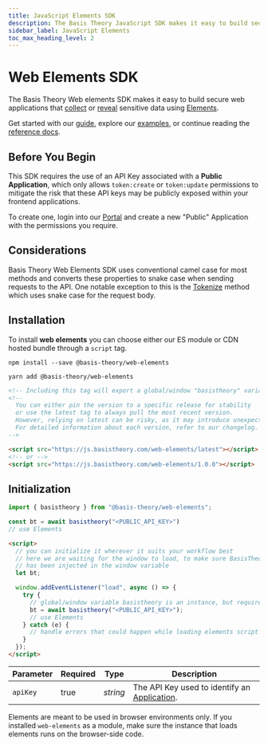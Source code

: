 ```yaml
---
title: JavaScript Elements SDK
description: The Basis Theory JavaScript SDK makes it easy to build secure web applications that collect or reveal sensitive data using Elements. Learn more.
sidebar_label: JavaScript Elements
toc_max_heading_level: 2
---
```




# Web Elements SDK

<GithubCard heading="Web Elements SDK" icon={SDK.JAVASCRIPT} organization="basis-theory" repository="web-elements" />

The Basis Theory Web elements SDK makes it easy to build secure web applications that
[collect](/docs/concepts/elements#collect-sensitive-data) or [reveal](/docs/concepts/elements#reveal-sensitive-data)
sensitive data using [Elements](/docs/concepts/elements).

Get started with our [guide](/docs/guides/collect/collect-data-from-web), explore our
[examples](https://github.com/Basis-Theory/basis-theory-js-examples),
or continue reading the [reference docs](/docs/sdks/web/web-elements/types).

## Before You Begin

This SDK requires the use of an API Key associated with a **Public Application**, which only allows `token:create` or `token:update`
permissions to mitigate the risk that these API keys may be publicly exposed within your frontend applications.

To create one, login into our [Portal](https://portal.basistheory.com) and create a new "Public" Application with the permissions you require.

## Considerations

Basis Theory Web Elements SDK uses conventional camel case for most methods and converts these properties to snake case when sending requests to the API. One notable exception to this is the [Tokenize](/docs/api/tokens/tokenize) method which uses snake case for the request body.


## Installation

To install **web elements** you can choose either our ES module or CDN hosted bundle through a `script` tag.

<Tabs className="bt-tabs">
  <TabItem value="npm" label="npm">

```shell showLineNumbers
npm install --save @basis-theory/web-elements
```

  </TabItem>
  <TabItem value="yarn" label="yarn">

```shell showLineNumbers
yarn add @basis-theory/web-elements
```

  </TabItem>
  <TabItem value="cdn" label="CDN">

```html showLineNumbers
<!-- Including this tag will export a global/window "basistheory" variable -->
<!-- 
  You can either pin the version to a specific release for stability 
  or use the latest tag to always pull the most recent version. 
  However, relying on latest can be risky, as it may introduce unexpected changes or breaking updates. 
  For detailed information about each version, refer to our changelog.
-->

<script src="https://js.basistheory.com/web-elements/latest"></script>
<!-- or -->
<script src="https://js.basistheory.com/web-elements/1.0.0"></script>
```

  </TabItem>
</Tabs>

## Initialization

<Tabs className="bt-tabs">
  <TabItem value="module" label="ES Module">

```javascript showLineNumbers
import { basistheory } from "@basis-theory/web-elements";

const bt = await basistheory("<PUBLIC_API_KEY>")
// use Elements
```

  </TabItem>
  <TabItem value="cdn" label="CDN">

```html showLineNumbers
<script>
  // you can initialize it wherever it suits your workflow best
  // here we are waiting for the window to load, to make sure BasisTheory instance
  // has been injected in the window variable
  let bt;

  window.addEventListener("load", async () => {
    try {
      // global/window variable basistheory is an instance, but requires initialization
      bt = await basistheory("<PUBLIC_API_KEY>");
      // use Elements
    } catch (e) {
      // handle errors that could happen while loading elements script
    }
  });
</script>
```

  </TabItem>
</Tabs>

| Parameter | Required | Type                     | Description                                                                        |
| --------- | -------- | ------------------------ | ---------------------------------------------------------------------------------- |
| `apiKey`  | true     | _string_                 | The API Key used to identify an [Application](/docs/api/applications).             |

<Alert type={Alerts.WARNING}>Elements are meant to be used in browser environments only. If you installed <code>web-elements</code> as a module, make sure the instance that loads elements runs on the browser-side code.</Alert>
